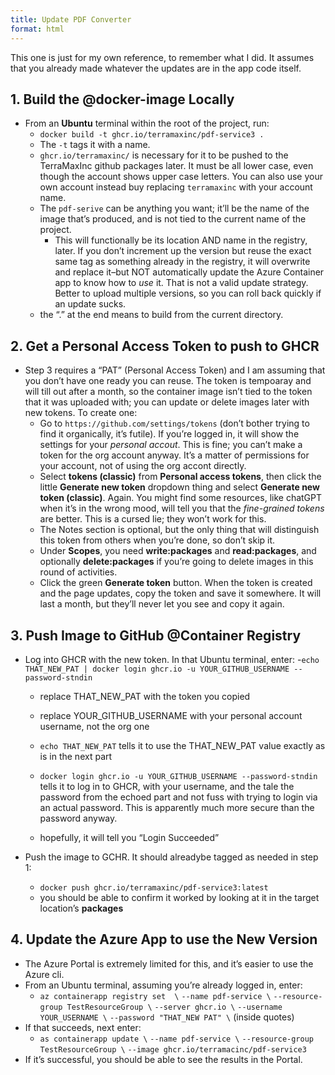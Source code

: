 ```yaml
---
title: Update PDF Converter
format: html
---
```


This one is just for my own reference, to remember what I did.  It assumes that you already made whatever the updates are in the app code itself.

## 1. Build the @docker-image Locally

- From an **Ubuntu** terminal within the root of the project, run:
    - `docker build -t ghcr.io/terramaxinc/pdf-service3 .`
    - The `-t` tags it with a name.  
    - `ghcr.io/terramaxinc/` is necessary for it to be pushed to the TerraMaxInc github packages later.  It must be all lower case, even though the account shows upper case letters.  You can also use your own account instead buy replacing `terramaxinc` with your account name.
    - The `pdf-serive` can be anything you want; it'll be the name of the image that's produced, and is not tied to the current name of the project.
        - This will functionally be its location AND name in the registry, later.  If you don't increment up the version but reuse the exact same tag as something already in the registry, it will overwrite and replace it--but NOT automatically update the Azure Container app to know how to *use* it.  That is not a valid update strategy.  Better to upload multiple versions, so you can roll back quickly if an update sucks.
    - the "." at the end means to build from the current directory.

## 2. Get a Personal Access Token to push to GHCR

- Step 3 requires a "PAT" (Personal Access Token) and I am assuming that you don't have one ready you can reuse.  The token is tempoaray and will till out after a month, so the container image isn't tied to the token that it was uploaded with; you can update or delete images later with new tokens.  To create one:
    - Go to `https://github.com/settings/tokens` (don't bother trying to find it organically, it's futile).  If you're logged in, it will show the settings for your *personal accout*.  This is fine; you can't make a token for the org account anyway.  It's a matter of permissions for your account, not of using the org accont directly.
    - Select **tokens (classic)** from **Personal access tokens**, then click the little **Generate new token** dropdown thing and select **Generate new token (classic)**.  Again.  You might find some resources, like chatGPT when it's in the wrong mood, will tell you that the *fine-grained tokens* are better.  This is a cursed lie; they won't work for this.
    - The  Notes section is optional, but the only thing that will distinguish this token from others when you're done, so don't skip it.
    - Under **Scopes**, you need **write:packages** and **read:packages**, and optionally **delete:packages** if you're going to delete images in this round of activities.
    - Click the green **Generate token** button.  When the token is created and the page updates, copy the token and save it somewhere.  It will last a month, but they'll never let you see and copy it again.

## 3. Push Image to GitHub @Container Registry

- Log into GHCR with the new token.  In that Ubuntu terminal, enter:
    -`echo THAT_NEW_PAT | docker login ghcr.io -u YOUR_GITHUB_USERNAME --password-stndin`

    - replace THAT_NEW_PAT with the token you copied
    - replace YOUR_GITHUB_USERNAME with your personal account username, not the org one
    
    - `echo THAT_NEW_PAT` tells it to use the THAT_NEW_PAT value exactly as is in the next part
    - `docker login ghcr.io -u YOUR_GITHUB_USERNAME --password-stndin` tells it to log in to GHCR, with your username, and the tale the password from the echoed part and not fuss with trying to login via an actual password.  This is apparently much more secure than the password anyway.
    - hopefully, it will tell you "Login Succeeded"
- Push the image to GCHR.  It should alreadybe tagged as needed in step 1:
    - `docker push ghcr.io/terramaxinc/pdf-service3:latest`
    - you should be able to confirm it worked by looking at it in the target location's **packages**

## 4. Update the Azure App to use the New Version

- The Azure Portal is extremely limited for this, and it's easier to use the Azure cli.  
- From an Ubuntu terminal, assuming you're already logged in, enter:
    - `az containerapp registry set  \`
      `--name pdf-service \`
      `--resource-group TestResourceGroup \`
      `--server ghcr.io \`
      `--username YOUR_USERNAME \`
      `--password "THAT_NEW PAT" \` (inside quotes)
- If that succeeds, next enter:
    - `as containerapp update \`
      `--name pdf-service \`
      `--resource-group TestResourceGroup \`
      `--image ghcr.io/terramacinc/pdf-service3`
- If it's successful, you should be able to see the results in the Portal.